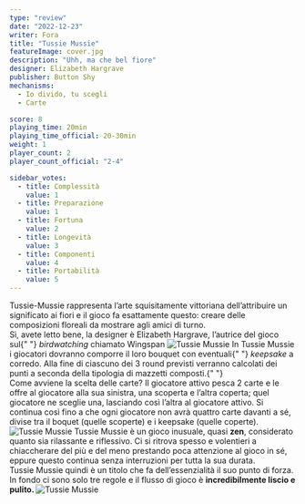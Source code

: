 ```yaml
---
type: "review"
date: "2022-12-23"
writer: Fora
title: "Tussie Mussie"
featureImage: cover.jpg
description: "Uhh, ma che bel fiore"
designer: Elizabeth Hargrave
publisher: Button Shy
mechanisms:
  - Io divido, tu scegli
  - Carte

score: 8
playing_time: 20min
playing_time_official: 20-30min
weight: 1
player_count: 2
player_count_official: "2-4"

sidebar_votes:
  - title: Complessità
    value: 1
  - title: Preparazione
    value: 1
  - title: Fortuna
    value: 2
  - title: Longevità
    value: 3
  - title: Componenti
    value: 4
  - title: Portabilità
    value: 5
---
```


<Setting>
  Tussie-Mussie rappresenta l’arte squisitamente vittoriana dell’attribuire un
  significato ai fiori e il gioco fa esattamente questo: creare delle
  composizioni floreali da mostrare agli amici di turno. <br />
  Sì, avete letto bene, la designer è Elizabeth Hargrave, l’autrice del gioco sul{" "}
  <em>birdwatching</em> chiamato <Link to="/reviews/wingspan">Wingspan</Link>
</Setting>

<img src="./game1.jpg?t=3" alt="Tussie Mussie" />

<Rules>
  In Tussie Mussie i giocatori dovranno comporre il loro bouquet con eventuali{" "}
  <em>keepsake</em> a corredo. Alla fine di ciascuno dei 3 round previsti
  verranno calcolati dei punti a seconda della tipologia di mazzetti composti.{" "}
  <br />
  Come avviene la scelta delle carte? Il giocatore attivo pesca 2 carte e le offre
  al giocatore alla sua sinistra, una scoperta e l’altra coperta; quel giocatore
  ne sceglie una, lasciando così l’altra al giocatore attivo. Si continua così fino
  a che ogni giocatore non avrà quattro carte davanti a sé, divise tra il boquet
  (quelle scoperte) e i keepsake (quelle coperte).
</Rules>

<img src="./game2.jpg?t=3" alt="Tussie Mussie" />

<Feedback>
  Tussie Mussie è un gioco inusuale, quasi <strong>zen</strong>, considerato
  quanto sia rilassante e riflessivo. Ci si ritrova spesso e volentieri a
  chiaccherare del più e del meno prestando poca attenzione al gioco in sé,
  eppure questo continua senza interruzioni per tutta la sua durata. <br />
  Tussie Mussie quindi è un titolo che fa dell’essenzialità il suo punto di forza.
  In fondo ci sono solo tre regole e il flusso di gioco è <strong>
    incredibilmente liscio e pulito.
  </strong>
</Feedback>

<img src="./game3.jpg?t=3" alt="Tussie Mussie" />
